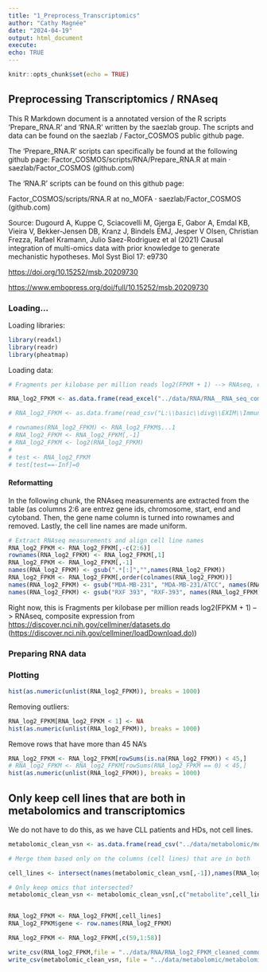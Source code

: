 ```yaml
---
title: "1_Preprocess_Transcriptomics"
author: "Cathy Magnée"
date: "2024-04-19"
output: html_document
execute:
echo: TRUE
---
```


```r
knitr::opts_chunk$set(echo = TRUE)
```

## Preprocessing Transcriptomics / RNAseq

This R Markdown document is a annotated version of the R scripts 'Prepare_RNA.R' and 'RNA.R' written by the saezlab group. The scripts and data can be found on the saezlab / Factor_COSMOS public github page.

The 'Prepare_RNA.R' scripts can specifically be found at the following github page: Factor_COSMOS/scripts/RNA/Prepare_RNA.R at main · saezlab/Factor_COSMOS (github.com)

The 'RNA.R' scripts can be found on this github page:

Factor_COSMOS/scripts/RNA.R at no_MOFA · saezlab/Factor_COSMOS (github.com)

Source: Dugourd A, Kuppe C, Sciacovelli M, Gjerga E, Gabor A, Emdal KB, Vieira V, Bekker-Jensen DB, Kranz J, Bindels EMJ, Jesper V Olsen, Christian Frezza, Rafael Kramann, Julio Saez-Rodriguez et al (2021) Causal integration of multi-omics data with prior knowledge to generate mechanistic hypotheses. Mol Syst Biol 17: e9730

<https://doi.org/10.15252/msb.20209730>

<https://www.embopress.org/doi/full/10.15252/msb.20209730>

### Loading...

Loading libraries:

```r
library(readxl)
library(readr)
library(pheatmap)

```

Loading data:

```r
# Fragments per kilobase per million reads log2(FPKM + 1) --> RNAseq, composite expression from https://discover.nci.nih.gov/cellminer/datasets.do (https://discover.nci.nih.gov/cellminer/loadDownload.do)

RNA_log2_FPKM <- as.data.frame(read_excel("../data/RNA/RNA__RNA_seq_composite_expression.xls", skip = 10, sheet = 1))

# RNA_log2_FPKM <- as.data.frame(read_csv("L:\\basic\\divg\\EXIM\\ImmunoHematology\\Cathy Magnée\\Data\\CD3_HDvsCLL\\Transcriptomic\\day2_RNA_FPKM.csv"))

# rownames(RNA_log2_FPKM) <- RNA_log2_FPKM$...1
# RNA_log2_FPKM <- RNA_log2_FPKM[,-1]
# RNA_log2_FPKM <- log2(RNA_log2_FPKM)
# 
# test <- RNA_log2_FPKM
# test[test==-Inf]=0

```

#### Reformatting

In the following chunk, the RNAseq measurements are extracted from the table (as columns 2:6 are entrez gene ids, chromosome, start, end and cytoband. Then, the gene name column is turned into rownames and removed. Lastly, the cell line names are made uniform.

```r
# Extract RNAseq measurements and align cell line names
RNA_log2_FPKM <- RNA_log2_FPKM[,-c(2:6)]
rownames(RNA_log2_FPKM) <- RNA_log2_FPKM[,1]
RNA_log2_FPKM <- RNA_log2_FPKM[,-1]
names(RNA_log2_FPKM) <- gsub(".*[:]","",names(RNA_log2_FPKM))
RNA_log2_FPKM <- RNA_log2_FPKM[,order(colnames(RNA_log2_FPKM))]
names(RNA_log2_FPKM) <- gsub("MDA-MB-231", "MDA-MB-231/ATCC", names(RNA_log2_FPKM))
names(RNA_log2_FPKM) <- gsub("RXF 393", "RXF-393", names(RNA_log2_FPKM))
```

Right now, this is Fragments per kilobase per million reads log2(FPKM + 1) --\> RNAseq, composite expression from <https://discover.nci.nih.gov/cellminer/datasets.do> ([https://discover.nci.nih.gov/cellminer/loadDownload.do)](https://discover.nci.nih.gov/cellminer/loadDownload.do))

### Preparing RNA data

### Plotting

```r
hist(as.numeric(unlist(RNA_log2_FPKM)), breaks = 1000) 
```

Removing outliers:

```r
RNA_log2_FPKM[RNA_log2_FPKM < 1] <- NA
hist(as.numeric(unlist(RNA_log2_FPKM)), breaks = 1000) 
```

Remove rows that have more than 45 NA's

```r
RNA_log2_FPKM <- RNA_log2_FPKM[rowSums(is.na(RNA_log2_FPKM)) < 45,]
# RNA_log2_FPKM <- RNA_log2_FPKM[rowSums(RNA_log2_FPKM == 0) < 45,]
hist(as.numeric(unlist(RNA_log2_FPKM)), breaks = 1000) 
```

## Only keep cell lines that are both in metabolomics and transcriptomics

We do not have to do this, as we have CLL patients and HDs, not cell lines.

```r

metabolomic_clean_vsn <- as.data.frame(read_csv("../data/metabolomic/metabolomic_clean_vsn.csv"))

# Merge them based only on the columns (cell lines) that are in both

cell_lines <- intersect(names(metabolomic_clean_vsn[,-1]),names(RNA_log2_FPKM))

# Only keep omics that intersected?
metabolomic_clean_vsn <- metabolomic_clean_vsn[,c("metabolite",cell_lines)]


RNA_log2_FPKM <- RNA_log2_FPKM[,cell_lines]
RNA_log2_FPKM$gene <- row.names(RNA_log2_FPKM)

RNA_log2_FPKM <- RNA_log2_FPKM[,c(59,1:58)]

write_csv(RNA_log2_FPKM,file = "../data/RNA/RNA_log2_FPKM_cleaned_common.csv")
write_csv(metabolomic_clean_vsn, file = "../data/metabolomic/metabolomic_clean_vsn_common.csv")
```
